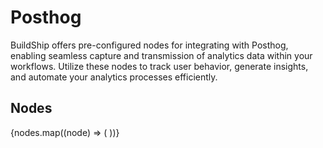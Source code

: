 
# Posthog

BuildShip offers pre-configured nodes for integrating with Posthog, enabling seamless capture and transmission of
analytics data within your workflows. Utilize these nodes to track user behavior, generate insights, and automate your
analytics processes efficiently.

## Nodes

<Cards num={3}>
  {nodes.map((node) => (
    <NodeCard
      key={node.meta.id}
      title={node.meta.name}
      image={node.meta.icon.url}
      href={`/showcase/posthog/${node.meta.id}`}
    />
  ))}
</Cards>
